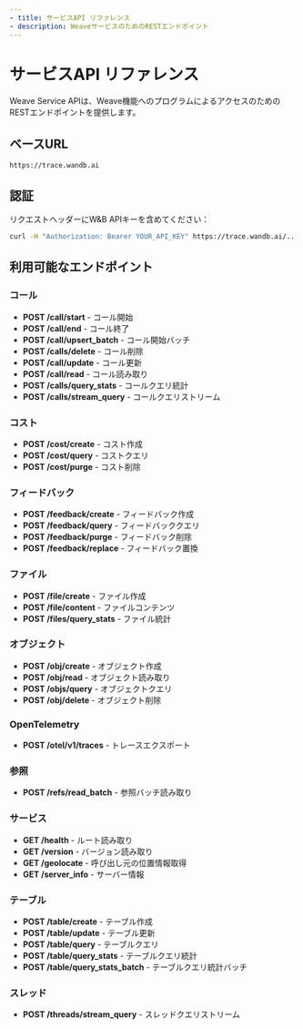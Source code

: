 ```yaml
---
- title: サービスAPI リファレンス
- description: WeaveサービスのためのRESTエンドポイント
---
```


# サービスAPI リファレンス

Weave Service APIは、Weave機能へのプログラムによるアクセスのためのRESTエンドポイントを提供します。

## ベースURL

```
https://trace.wandb.ai
```

## 認証

リクエストヘッダーにW\&B APIキーを含めてください：

```bash
curl -H "Authorization: Bearer YOUR_API_KEY" https://trace.wandb.ai/...
```

## 利用可能なエンドポイント

### コール

* **POST /call/start** - コール開始
* **POST /call/end** - コール終了
* **POST /call/upsert\_batch** - コール開始バッチ
* **POST /calls/delete** - コール削除
* **POST /call/update** - コール更新
* **POST /call/read** - コール読み取り
* **POST /calls/query\_stats** - コールクエリ統計
* **POST /calls/stream\_query** - コールクエリストリーム

### コスト

* **POST /cost/create** - コスト作成
* **POST /cost/query** - コストクエリ
* **POST /cost/purge** - コスト削除

### フィードバック

* **POST /feedback/create** - フィードバック作成
* **POST /feedback/query** - フィードバッククエリ
* **POST /feedback/purge** - フィードバック削除
* **POST /feedback/replace** - フィードバック置換

### ファイル

* **POST /file/create** - ファイル作成
* **POST /file/content** - ファイルコンテンツ
* **POST /files/query\_stats** - ファイル統計

### オブジェクト

* **POST /obj/create** - オブジェクト作成
* **POST /obj/read** - オブジェクト読み取り
* **POST /objs/query** - オブジェクトクエリ
* **POST /obj/delete** - オブジェクト削除

### OpenTelemetry

* **POST /otel/v1/traces** - トレースエクスポート

### 参照

* **POST /refs/read\_batch** - 参照バッチ読み取り

### サービス

* **GET /health** - ルート読み取り
* **GET /version** - バージョン読み取り
* **GET /geolocate** - 呼び出し元の位置情報取得
* **GET /server\_info** - サーバー情報

### テーブル

* **POST /table/create** - テーブル作成
* **POST /table/update** - テーブル更新
* **POST /table/query** - テーブルクエリ
* **POST /table/query\_stats** - テーブルクエリ統計
* **POST /table/query\_stats\_batch** - テーブルクエリ統計バッチ

### スレッド

* **POST /threads/stream\_query** - スレッドクエリストリーム
